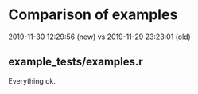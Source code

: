 # Comparison of examples

2019-11-30 12:29:56 (new) vs
2019-11-29 23:23:01 (old)

## example_tests/examples.r 

Everything ok.
